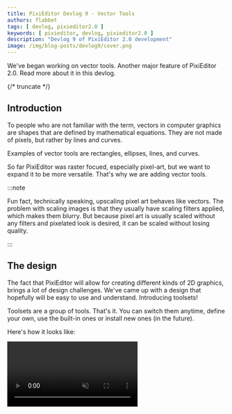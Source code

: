 ```yaml
---
title: PixiEditor Devlog 9 - Vector Tools
authors: flabbet 
tags: [ devlog, pixieditor2.0 ]
keywords: [ pixieditor, devlog, pixieditor2.0 ]
description: "Devlog 9 of PixiEditor 2.0 development"
image: /img/blog-posts/devlog9/cover.png
---
```


We've began working on vector tools. Another major feature of PixiEditor 2.0. Read more about it in this devlog.

{/* truncate */}

## Introduction 

To people who are not familiar with the term, vectors in computer graphics are shapes that are defined by mathematical equations. They are not made of pixels, but rather by lines and curves. 

Examples of vector tools are rectangles, ellipses, lines, and curves.

So far PixiEditor was raster focued, especially pixel-art, but we want to expand it to be more versatile. That's why we are adding vector tools.

:::note

Fun fact, technically speaking, upscaling pixel art behaves like vectors. The problem with scaling images is that they usually have scaling filters applied, which makes them blurry. But because 
pixel art is usually scaled without any filters and pixelated look is desired, it can be scaled without losing quality.

:::

## The design

The fact that PixiEditor will allow for creating different kinds of 2D graphics, brings a lot of design challenges.
We've came up with a design that hopefully will be easy to use and understand. Introducing toolsets!

Toolsets are a group of tools. That's it. You can switch them anytime, define your own, use the built-in ones or install new ones (in the future).

Here's how it looks like:

<video src="/videos/devlog9/toolsets.webm" muted autoPlay controls={true} loop/>

Pretty cool if you ask me.

All toolsets are configurable using a simple JSON config file

```JSON
[
  {
    "Name": "PIXEL_ART_TOOLSET",
    "Tools": [
      "MoveViewport",
      "RotateViewport",
      "Move",
      "Pen",
      "Select",
      "MagicWand",
      "Lasso",
      "FloodFill",
      "RasterLine",
      "RasterEllipse",
      "RasterRectangle",
      "Eraser",
      "ColorPicker",
      "Brightness",
      "Zoom"
    ]
  },
  {
    "Name": "VECTOR_TOOLSET",
    "Tools": [
      "MoveViewport",
      "RotateViewport",
      "Move",
      "VectorLine",
      "VectorEllipse",
      "VectorRectangle"
    ]
  }
]
```

In the future it will most likely get it's own configure UI, but for now it's simple enough.

## Let's get into the action

Time to show off some of the vector tools in action. At the moment we have whooping 3 of them: Line, Ellipse and Rectangle. You can create, move, resize, skew and rotate them. There are also options to change stroke width, stroke color and fill color. 

<video src="/videos/devlog9/vector tools.mp4" width="100%" muted autoPlay loop/>


There is one problem though, our renderer is not designed for vectors, that's why you can see on the video that the shapes are pixelated. This is a challenge we will have to overcome in the following weeks. We have drafted
a new renderer design that should support all kinds of custom rendering elements, not only raster and vector. In fact, it will be a gateway for infinite canvas as well!

Another thing that is missing is snapping, it's very hard at the moment to draw precise shapes. This is also something we will have to work on. But I believe whole app would benefit from it, not only vector tools.

## Conclusion

I am very excited to see our next milestone becoming a reality, it's very fun to implement all of these new features. I hope you are excited as well!

Long live open-source and freedom of creation!
